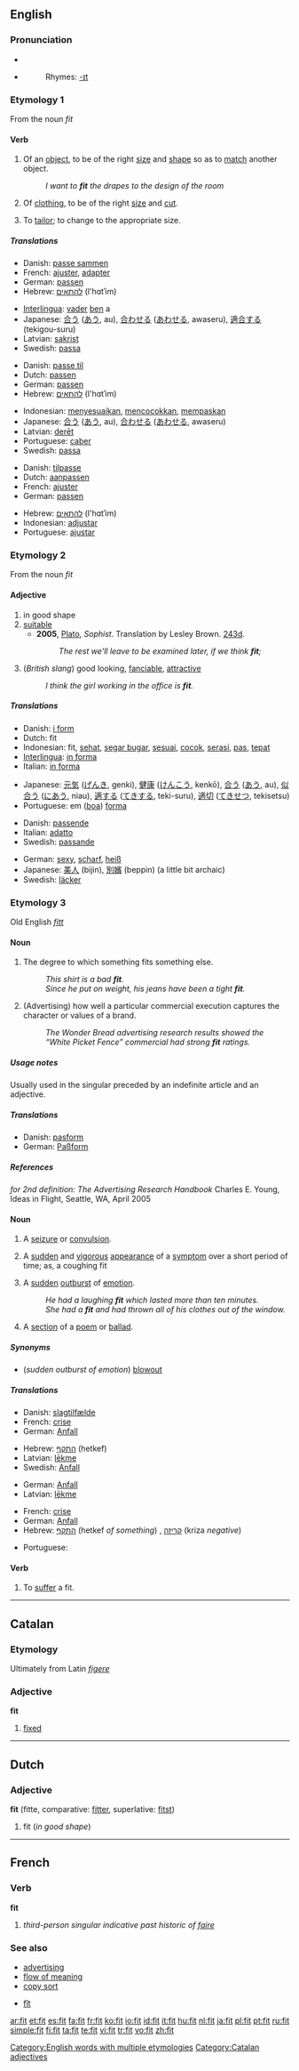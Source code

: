 {{see|fît}}
==English==

{{rank|spot|wonderful|shook|944|fit|distribute|ordinary|forms}}

===Pronunciation===
*{{IPA|/fɪt/}}
*{{audio|en-us-fit.ogg|Audio (US)}}
*:Rhymes: [[Rhymes:English:-ɪt|-ɪt]]

===Etymology 1===
From the noun ''fit''

====Verb====
{{en-verb|fits|fitting|'''[[fitted]] '''or''' [[fit]]'''|'''[[fitted]]''' or '''[[fit]]'''}}

# {{intransitive}} Of an [[object]], to be of the right [[size]] and [[shape]] so as to [[match]] another object.
#: ''I want to '''fit''' the drapes to the design of the room''
# {{intransitive}} Of [[clothing]], to be of the right [[size]] and [[cut]].
# {{transitive}} To [[tailor]]; to change to the appropriate size.

=====Translations=====
{{trans-top|Of an object, to match another object}}
*Danish: [[passe sammen]]
*French: [[ajuster]], [[adapter]]
*German: [[passen]]
*Hebrew: [[להתאים]] (l'hɑtʾim)
{{trans-mid}}
*[[Interlingua]]: [[vader]] [[ben]] a
*Japanese: [[合う]] ([[あう]], au), [[合わせる]] ([[あわせる]], awaseru), [[適合]][[する]] (tekigou-suru)
*Latvian: [[sakrist]]
*Swedish: [[passa]]
{{trans-bottom}}

{{trans-top|Of clothing, to have right size and cut}}
*Danish: [[passe til]]
*Dutch: [[passen]]
*German: [[passen]]
*Hebrew: [[להתאים]] (l'hɑtʾim)
{{trans-mid}}
*Indonesian: [[sesuai|menyesuaikan]], [[cocok|mencocokkan]], [[pas|mempaskan]]
*Japanese: [[合う]] ([[あう]], au), [[合わせる]] ([[あわせる]], awaseru)
*Latvian: [[derēt]]
*Portuguese: [[caber]]
*Swedish: [[passa]]
{{trans-bottom}}

{{trans-top|to tailor}}
*Danish: [[tilpasse]]
*Dutch: [[aanpassen]]
*French: [[ajuster]]
*German: [[passen]]
{{trans-mid}}
*Hebrew: [[להתאים]] (l'hɑtʾim)
*Indonesian: [[adjustar]]
*Portuguese: [[ajustar]]
{{trans-bottom}}

===Etymology 2===
From the noun ''fit''

====Adjective====
{{en-adj|fitt|er}}

# in good shape
# [[suitable]]
#* '''2005''', [[w:Plato|Plato]], ''Sophist''.  Translation by Lesley Brown. [[w:Stephanus pagination|243d]].
#*: ''The rest we'll leave to be examined later, if we think '''fit''';''
# (''British slang'') good looking, [[fanciable]], [[attractive]]
#: ''I think the girl working in the office is '''fit'''.''

=====Translations=====
{{trans-top|in good shape}}
*Danish: [[i form]]
*Dutch: fit
*Indonesian: fit, [[sehat]], [[segar bugar]], [[sesuai]], [[cocok]], [[serasi]], [[pas]], [[tepat]]
*[[Interlingua]]: [[in forma]]
*Italian: [[in forma]]
{{trans-mid}}
*Japanese: [[元気]] ([[げんき]], genki), [[健康]] ([[けんこう]], kenkō), [[合う]] ([[あう]], au), [[似合う]] ([[にあう]], niau), [[適する]] ([[てきする]], teki-suru), [[適切]] ([[てきせつ]], tekisetsu)
*Portuguese: em ([[boa]]) [[forma]]
{{trans-bottom}}

{{trans-top|suitable}}
*Danish: [[passende]]
*Italian: [[adatto]]
*Swedish: [[passande]]
{{trans-mid}}
{{trans-bottom}}

{{trans-top|good-looking female}}
*German: [[sexy]], [[scharf]], [[heiß]]
*Japanese: [[美人]] (bijin), [[別嬪]] (beppin) (a little bit archaic)
*Swedish: [[läcker]]
{{trans-mid}}
{{trans-bottom}}

===Etymology 3===
Old English ''[[fitt]]''

====Noun====
{{en-noun}}

# The degree to which something fits something else.
#:''This shirt is a bad '''fit'''.''
#:''Since he put on weight, his jeans have been a tight '''fit'''.''
# (Advertising) how well a particular commercial execution captures the character or values of a brand.
#:''The Wonder Bread advertising research results showed the “White Picket Fence” commercial had strong '''fit''' ratings.''

=====Usage notes=====
Usually used in the singular preceded by an indefinite article and an adjective.

=====Translations=====
{{trans-top|degree to which something fits}}
*Danish: [[pasform]] {{c}}
*German: [[Paßform]] {{f}}
{{trans-mid}}
{{trans-bottom}}

=====References=====
''for 2nd definition: The Advertising Research Handbook'' Charles E. Young, Ideas in Flight, Seattle, WA, April 2005

====Noun====
{{en-noun}}

# {{medicine}} A [[seizure]] or [[convulsion]].
# {{medicine}} A [[sudden]] and [[vigorous]] [[appearance]] of a [[symptom]] over a short period of time; as, a coughing fit
# A [[sudden]] [[outburst]] of [[emotion]].
#:''He had a laughing '''fit''' which lasted more than ten minutes.''
#:''She had a '''fit''' and had thrown all of his clothes out of the window.''
# {{archaic}} A [[section]] of a [[poem]] or [[ballad]].

=====Synonyms=====
* (''sudden outburst of emotion'') [[blowout]]

=====Translations=====
{{trans-top|seizure}}
*Danish: [[slagtilfælde]] {{n}}
*French: [[crise]] {{f}}
*German: [[Anfall]] {{m}}
{{trans-mid}}
*Hebrew: [[התקף]] (hetkef) {{m}}
*Latvian: [[lēkme]]
*Swedish: [[Anfall]]
{{trans-bottom}}

{{trans-top|sudden and vigorous appearance of a symptom}}
*German: [[Anfall]] {{m}}
*Latvian: [[lēkme]]
{{trans-bottom}}

{{trans-top|sudden outburst of emotion}}
*French: [[crise]] {{f}}
*German: [[Anfall]] {{m}}
*Hebrew: [[התקף]] (hetkef ''of something'') {{m}}, [[קריזה]] (kriza ''negative'') {{f}}
{{trans-mid}}
*Portuguese: {{t-|pt|crise|f}}
{{trans-bottom}}

====Verb====
{{en-verb|fit|t|ed}}

# {{intransitive}} {{medicine}} To [[suffer]] a fit.

[[Category:English words with multiple etymologies]]

----

==Catalan==

===Etymology===
Ultimately from Latin ''[[figere]]''

===Adjective===
'''fit'''

# [[fixed]]

[[Category:Catalan adjectives]]

----

==Dutch==

===Adjective===
'''fit''' (fitte, comparative: [[fitter]], superlative: [[fitst]])

# fit (''in good shape'')

----

==French==

===Verb===
'''fit'''

# ''third-person singular indicative past historic of [[faire]]''

===See also===
*[[w:advertising|advertising]]
*[[flow of meaning]]
*[[copy sort]]

*[[fît]]

[[ar:fit]]
[[et:fit]]
[[es:fit]]
[[fa:fit]]
[[fr:fit]]
[[ko:fit]]
[[io:fit]]
[[id:fit]]
[[it:fit]]
[[hu:fit]]
[[nl:fit]]
[[ja:fit]]
[[pl:fit]]
[[pt:fit]]
[[ru:fit]]
[[simple:fit]]
[[fi:fit]]
[[ta:fit]]
[[te:fit]]
[[vi:fit]]
[[tr:fit]]
[[vo:fit]]
[[zh:fit]]